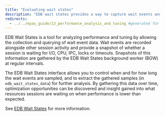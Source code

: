 ```yaml
---
title: "Evaluating wait states"
description: "EDB wait states provides a way to capture wait events and other data for performance diagnosis"
redirects:
  - ../../epas_guide/13_performance_analysis_and_tuning #generated for docs/epas/reorg-role-use-case-mode
---
```


EDB Wait States is a tool for analyzing performance and tuning by allowing the collection and querying of wait event data. Wait events are recorded alongside other session activity and provide a snapshot of whether a session is waiting for I/O, CPU, IPC, locks or timeouts. Snapshots of this information are gathered by the EDB Wait States background worker (BGW) at regular intervals. 

The EDB Wait States interface allows you to control when and for how long the wait events are sampled, and to extract the gathered samples (in `edb_wait_states_data`) for further analysis. By gathering this data over time, optimization opportunities can be discovered and insight gained into what resources sessions are waiting on when performance is lower than expected.

See [EDB Wait States](/pg_extensions/wait_states) for more information.
